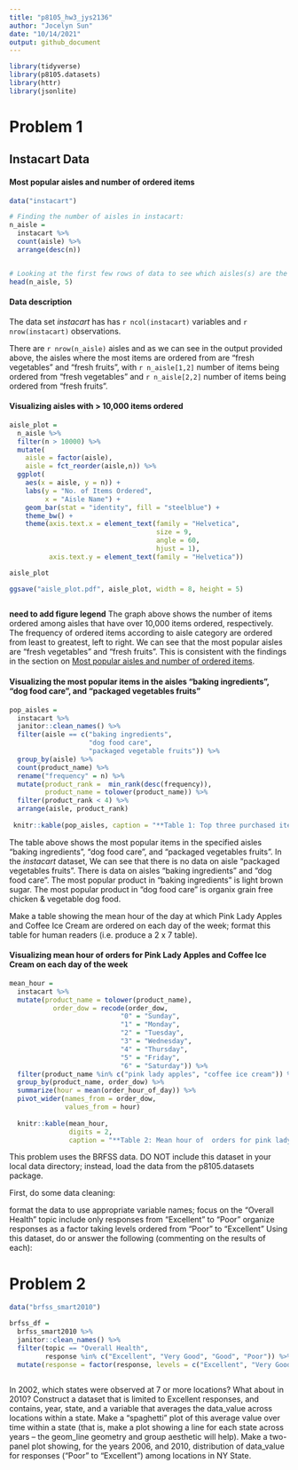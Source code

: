 ```yaml
---
title: "p8105_hw3_jys2136"
author: "Jocelyn Sun"
date: "10/14/2021"
output: github_document
---
```


```r

library(tidyverse)
library(p8105.datasets)
library(httr)
library(jsonlite)

```


# Problem 1

## Instacart Data

#### Most popular aisles and number of ordered items
```r

data("instacart")

# Finding the number of aisles in instacart:
n_aisle = 
  instacart %>%
  count(aisle) %>%
  arrange(desc(n))


# Looking at the first few rows of data to see which aisles(s) are the most items ordered from:
head(n_aisle, 5)

```

#### Data description
The data set _instacart_ has has `r ncol(instacart)` variables and `r nrow(instacart)` observations. 

There are `r nrow(n_aisle)` aisles and as we can see in the output provided above, the aisles where the most items are ordered from are "fresh vegetables" and "fresh fruits", with `r n_aisle[1,2]` number of items being ordered from "fresh vegetables" and `r n_aisle[2,2]` number of items being ordered from "fresh fruits".


#### Visualizing aisles with  > 10,000 items ordered
```r

aisle_plot = 
  n_aisle %>%
  filter(n > 10000) %>%
  mutate(
    aisle = factor(aisle),
    aisle = fct_reorder(aisle,n)) %>%
  ggplot(
    aes(x = aisle, y = n)) +
    labs(y = "No. of Items Ordered",
         x = "Aisle Name") +
    geom_bar(stat = "identity", fill = "steelblue") +
    theme_bw() + 
    theme(axis.text.x = element_text(family = "Helvetica",
                                     size = 9, 
                                     angle = 60, 
                                     hjust = 1),
          axis.text.y = element_text(family = "Helvetica"))

aisle_plot

ggsave("aisle_plot.pdf", aisle_plot, width = 8, height = 5)
    
```

**need to add figure legend**
The graph above shows the number of items ordered among aisles that have over 10,000 items ordered, respectively. The frequency of ordered items according to aisle category are ordered from least to greatest, left to right. We can see that the most popular aisles are "fresh vegetables" and "fresh fruits". This is consistent with the findings in the section on [Most popular aisles and number of ordered items].


#### Visualizing the most popular items in the aisles “baking ingredients”, “dog food care”, and “packaged vegetables fruits”
```r

pop_aisles =
  instacart %>%
  janitor::clean_names() %>%
  filter(aisle == c("baking ingredients", 
                    "dog food care", 
                    "packaged vegetable fruits")) %>%
  group_by(aisle) %>%
  count(product_name) %>%
  rename("frequency" = n) %>%
  mutate(product_rank =  min_rank(desc(frequency)),
         product_name = tolower(product_name)) %>%
  filter(product_rank < 4) %>%
  arrange(aisle, product_rank)
  
 knitr::kable(pop_aisles, caption = "**Table 1: Top three purchased items in aisles “baking ingredients” and “dog food care”**") 

```

The table above shows the most popular items in the specified aisles “baking ingredients”, “dog food care”, and “packaged vegetables fruits”. In the _instacart_ dataset, We can see that there is no data on aisle “packaged vegetables fruits”. There is data on aisles "baking ingredients" and "dog food care". The most popular product in "baking ingredients" is light brown sugar. The most popular product in "dog food care" is organix grain free chicken & vegetable dog food. 


Make a table showing the mean hour of the day at which Pink Lady Apples and Coffee Ice Cream are ordered on each day of the week; format this table for human readers (i.e. produce a 2 x 7 table).

#### Visualizing mean hour of orders for Pink Lady Apples and Coffee Ice Cream on each day of the week
```r

mean_hour = 
  instacart %>%
  mutate(product_name = tolower(product_name),
           order_dow = recode(order_dow,
                            "0" = "Sunday",
                            "1" = "Monday",
                            "2" = "Tuesday",
                            "3" = "Wednesday",
                            "4" = "Thursday",
                            "5" = "Friday",
                            "6" = "Saturday")) %>%
  filter(product_name %in% c("pink lady apples", "coffee ice cream")) %>%
  group_by(product_name, order_dow) %>%
  summarize(hour = mean(order_hour_of_day)) %>%
  pivot_wider(names_from = order_dow,
              values_from = hour)
  
  knitr::kable(mean_hour, 
               digits = 2, 
               caption = "**Table 2: Mean hour of  orders for pink lady apples and coffee ice cream on each day of the week**")

```

This problem uses the BRFSS data. DO NOT include this dataset in your local data directory; instead, load the data from the p8105.datasets package.

First, do some data cleaning:

format the data to use appropriate variable names;
focus on the “Overall Health” topic
include only responses from “Excellent” to “Poor”
organize responses as a factor taking levels ordered from “Poor” to “Excellent”
Using this dataset, do or answer the following (commenting on the results of each):

# Problem 2
```r

data("brfss_smart2010") 

brfss_df = 
  brfss_smart2010 %>%
  janitor::clean_names() %>%
  filter(topic == "Overall Health",
         response %in% c("Excellent", "Very Good", "Good", "Poor")) %>%
  mutate(response = factor(response, levels = c("Excellent", "Very Good", "Good", "Poor")))



```


In 2002, which states were observed at 7 or more locations? What about in 2010?
Construct a dataset that is limited to Excellent responses, and contains, year, state, and a variable that averages the data_value across locations within a state. Make a “spaghetti” plot of this average value over time within a state (that is, make a plot showing a line for each state across years – the geom_line geometry and group aesthetic will help).
Make a two-panel plot showing, for the years 2006, and 2010, distribution of data_value for responses (“Poor” to “Excellent”) among locations in NY State.



